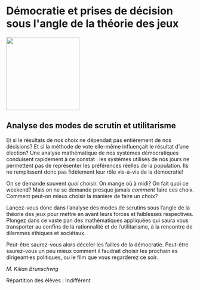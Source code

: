 # Démocratie et prises de décision sous l&#039;angle de la théorie des jeux

::: {.center data-latex=""}
![](images/democratie-et-prises-de-decision-sous-l-angle-de-la-theorie-des-jeux.jpg){height=14em}
:::

## Analyse des modes de scrutin et utilitarisme {-}

Et si le résultats de nos choix ne dépendait pas entièrement de nos
décisions? Et si la méthode de vote elle-même influençait le résultat
d'une élection? Une analyse mathématique de nos systèmes démocratiques
conduisent rapidement à ce constat&nbsp;: les systèmes utilisés de nos jours
ne permettent pas de représenter les préférences réelles de la
population. Ils ne remplissent donc pas fidèlement leur rôle vis-à-vis
de la démocratie!

On se demande souvent *quoi* choisir. On mange où à midi? On fait quoi
ce weekend? Mais on ne se demande presque jamais *comment* faire ces
choix. Comment peut-on mieux choisir la manière de faire un choix?

Lançez-vous donc dans l'analyse des modes de scrutins sous l'angle de
la théorie des jeux pour mettre en avant leurs forces et faiblesses
respectives. Plongez dans ce vaste pan des mathématiques appliquées qui
saura vous transporter au confins de la rationnalité et de
l'utilitarisme, à la rencontre de dilemmes éthiques et sociétaux.

Peut-être saurez-vous alors déceler les failles de la démocratie.
Peut-être saurez-vous un peu mieux comment il faudrait choisir les
prochain·es dirigeant·es politiques, ou le film que vous regarderez ce
soir.

::: {.signature data-latex=""}
_M. Kilian Brunschwig_  
:::
Répartition des élèves : Indifférent